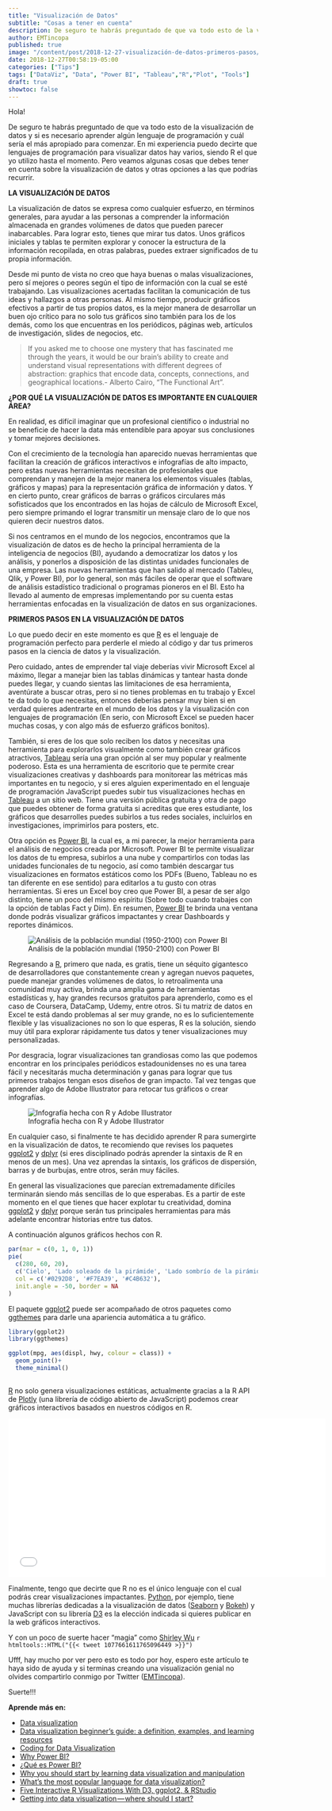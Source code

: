 ```yaml
---
title: "Visualización de Datos"
subtitle: "Cosas a tener en cuenta"
description: De seguro te habrás preguntado de que va todo esto de la visualización de datos y si es necesario aprender algún lenguaje de programación y cuál sería el más apropiado para comenzar. Aquí algunas cosas que debes tener en cuenta antes de emprender ese viaje.
author: EMTincopa
published: true
image: "/content/post/2018-12-27-visualización-de-datos-primeros-pasos/headataviz.jpg"
date: 2018-12-27T00:58:19-05:00
categories: ["Tips"]
tags: ["DataViz", "Data", "Power BI", "Tableau","R","Plot", "Tools"]
draft: true
showtoc: false
---
```




Hola!

De seguro te habrás preguntado de que va todo esto de la visualización de datos y si es necesario aprender algún lenguaje de programación y cuál sería el más apropiado para comenzar. En mi experiencia puedo decirte que lenguajes de programación para visualizar datos hay varios, siendo R el que yo utilizo hasta el momento. Pero veamos algunas cosas que debes tener en cuenta sobre la visualización de datos y otras opciones a las que podrías recurrir.

**LA VISUALIZACIÓN DE DATOS**

La visualización de datos se expresa como cualquier esfuerzo, en términos generales, para ayudar a las personas a comprender la información almacenada en grandes volúmenes de datos que pueden parecer inabarcables. Para lograr esto, tienes que mirar tus datos. Unos gráficos iniciales y tablas te permiten explorar y conocer la estructura de la información recopilada, en otras palabras, puedes extraer significados de tu propia información.

Desde mi punto de vista no creo que haya buenas o malas visualizaciones, pero sí mejores o peores según el tipo de información con la cual se esté trabajando. Las visualizaciones acertadas facilitan la comunicación de tus ideas y hallazgos a otras personas. Al mismo tiempo, producir gráficos efectivos a partir de tus propios datos, es la mejor manera de desarrollar un buen ojo crítico para no solo tus gráficos sino también para los de los demás, como los que encuentras en los periódicos, páginas web, artículos de investigación, slides de negocios, etc.

>If you asked me to choose one mystery that has fascinated me through the years, it would be our brain’s ability to create and understand visual representations with different degrees of abstraction: graphics that encode data, concepts, connections, and geographical locations.- Alberto Cairo, "The Functional Art".

**¿POR QUÉ LA VISUALIZACIÓN DE DATOS ES IMPORTANTE EN CUALQUIER ÁREA?**

En realidad, es difícil imaginar que un profesional científico o industrial no se beneficie de hacer la data más entendible para apoyar sus conclusiones y tomar mejores decisiones.

Con el crecimiento de la tecnología han aparecido nuevas herramientas que facilitan la creación de gráficos interactivos e infografías de alto impacto, pero estas nuevas herramientas necesitan de profesionales que comprendan y manejen de la mejor manera los elementos visuales (tablas, gráficos y mapas) para la representación gráfica de información y datos. Y en cierto punto, crear gráficos de barras o gráficos circulares más sofisticados que los encontrados en las hojas de cálculo de Microsoft Excel, pero siempre primando el lograr transmitir un mensaje claro de lo que nos quieren decir nuestros datos.

Si nos centramos en el mundo de los negocios, encontramos que la visualización de datos es de hecho la principal herramienta de la inteligencia de negocios (BI), ayudando a democratizar los datos y los análisis, y ponerlos a disposición de las distintas unidades funcionales de una empresa. Las nuevas herramientas que han salido al mercado (Tableu, Qlik, y Power BI), por lo general, son más fáciles de operar que el software de análisis estadístico tradicional o programas pioneros en el BI. Esto ha llevado al aumento de empresas implementando por su cuenta estas herramientas enfocadas en la visualización de datos en sus organizaciones.

**PRIMEROS PASOS EN LA VISUALIZACIÓN DE DATOS**

Lo que puedo decir en este momento es que [R](https://www.r-project.org/) es el lenguaje de programación perfecto para perderle el miedo al código y dar tus primeros pasos en la ciencia de datos y la visualización. 

Pero cuidado, antes de emprender tal viaje deberías vivir Microsoft Excel al máximo, llegar a manejar bien las tablas dinámicas y tantear hasta donde puedes llegar, y cuando sientas las limitaciones de esa herramienta, aventúrate a buscar otras, pero si no tienes problemas en tu trabajo y Excel te da todo lo que necesitas, entonces deberías pensar muy bien si en verdad quieres adentrarte en el mundo de los datos y la visualización con lenguajes de programación (En serio, con Microsoft Excel se pueden hacer muchas cosas, y con algo más de esfuerzo gráficos bonitos). 

También, si eres de los que solo reciben los datos y necesitas una herramienta para explorarlos visualmente como también crear gráficos atractivos, [Tableau](https://www.tableau.com/) sería una gran opción al ser muy popular y realmente poderoso. Esta es una herramienta de escritorio que te permite crear visualizaciones creativas y dashboards para monitorear las métricas más importantes en tu negocio, y si eres alguien experimentado en el lenguaje de programación JavaScript puedes subir tus visualizaciones hechas en [Tableau](https://www.tableau.com/) a un sitio web. Tiene una versión pública gratuita y otra de pago que puedes obtener de forma gratuita si acreditas que eres estudiante, los gráficos que desarrolles puedes subirlos a tus redes sociales, incluirlos en investigaciones, imprimirlos para posters, etc. 

Otra opción es [Power BI](https://powerbi.microsoft.com/es-es/), la cual es, a mi parecer, la mejor herramienta para el análisis de negocios creada por Microsoft. Power BI te permite visualizar los datos de tu empresa, subirlos a una nube y compartirlos con todas las unidades funcionales de tu negocio, así como también descargar tus visualizaciones en formatos estáticos como los PDFs (Bueno, Tableau no es tan diferente en ese sentido) para editarlos a tu gusto con otras herramientas. Si eres un Excel boy creo que Power BI, a pesar de ser algo distinto, tiene un poco del mismo espíritu (Sobre todo cuando trabajes con la opción de tablas Fact y Dim). En resumen, [Power BI](https://powerbi.microsoft.com/es-es/) te brinda una ventana donde podrás visualizar gráficos impactantes y crear Dashboards y reportes dinámicos. 


![Análisis de la población mundial (1950-2100) con Power BI](\content\post\2018-12-27-visualización-de-datos-primeros-pasos\population_example.gif)


Regresando a [R](https://www.r-project.org/), primero que nada, es gratis, tiene un séquito gigantesco de desarrolladores que constantemente crean y agregan nuevos paquetes, puede manejar grandes volúmenes de datos, lo retroalimenta una comunidad muy activa, brinda una amplia gama de herramientas estadísticas y, hay grandes recursos gratuitos para aprenderlo, como es el caso de Coursera, DataCamp, Udemy, entre otros. Si tu matriz de datos en Excel te está dando problemas al ser muy grande, no es lo suficientemente flexible y las visualizaciones no son lo que esperas, R es la solución, siendo muy útil para explorar rápidamente tus datos y tener visualizaciones muy personalizadas.

Por desgracia, lograr visualizaciones tan grandiosas como las que podemos encontrar en los principales periódicos estadounidenses no es una tarea fácil y necesitarás mucha determinación y ganas para lograr que tus primeros trabajos tengan esos diseños de gran impacto. Tal vez tengas que aprender algo de Adobe Illustrator para retocar tus gráficos o crear infografías.

![Infografía hecha con R y Adobe Illustrator](\content\post\2018-12-27-visualización-de-datos-primeros-pasos\diabetes_mellitus.png)


En cualquier caso, si finalmente te has decidido aprender R para sumergirte en la visualización de datos, te recomiendo que revises los paquetes [ggplot2](https://ggplot2.tidyverse.org/) y [dplyr](https://dplyr.tidyverse.org/) (si eres disciplinado podrás aprender la sintaxis de R en menos de un mes). Una vez aprendas la sintaxis, los gráficos de dispersión, barras y de burbujas, entre otros, serán muy fáciles. 

En general las visualizaciones que parecían extremadamente difíciles terminarán siendo más sencillas de lo que esperabas. Es a partir de este momento en el que tienes que hacer explotar tu creatividad, domina [ggplot2](https://ggplot2.tidyverse.org/) y [dplyr](https://dplyr.tidyverse.org/) porque serán tus principales herramientas para más adelante encontrar historias entre tus datos.


A continuación algunos gráficos hechos con R.

```r
par(mar = c(0, 1, 0, 1))
pie(
  c(280, 60, 20),
  c('Cielo', 'Lado soleado de la pirámide', 'Lado sombrío de la pirámide.'),
  col = c('#0292D8', '#F7EA39', '#C4B632'),
  init.angle = -50, border = NA
)
```

El paquete [ggplot2](https://ggplot2.tidyverse.org/) puede ser acompañado de otros paquetes como [ggthemes](https://yutannihilation.github.io/allYourFigureAreBelongToUs/ggthemes/) para darle una apariencia automática a tu gráfico.

```r
library(ggplot2)
library(ggthemes)

ggplot(mpg, aes(displ, hwy, colour = class)) + 
  geom_point()+
  theme_minimal()
  
```

[R](https://www.r-project.org/) no solo genera visualizaciones estáticas, actualmente gracias a la R API de [Plotly](https://plot.ly/#/) (una librería de código abierto de JavaScript) podemos crear gráficos interactivos basados en nuestros códigos en R.

<iframe width="640" height="320" frameborder="0" scrolling="no" src="//plot.ly/~EMTincopa/6.embed"></iframe>

Finalmente, tengo que decirte que R no es el único lenguaje con el cual podrás crear visualizaciones impactantes. [Python](https://www.python.org/), por ejemplo, tiene muchas librerías dedicadas a la visualización de datos ([Seaborn](https://seaborn.pydata.org/) y [Bokeh](https://bokeh.pydata.org/en/latest/)) y JavaScript con su librería [D3](https://d3js.org/) es la elección indicada si quieres publicar en la web gráficos interactivos.

Y con un poco de suerte hacer "magia" como [Shirley Wu](https://twitter.com/sxywu)
`r htmltools::HTML("{{< tweet 1077661611765096449 >}}")`

Ufff, hay mucho por ver pero esto es todo por hoy, espero este artículo te haya sido de ayuda y si terminas creando una visualización genial no olvides compartirlo conmigo por Twitter ([EMTincopa](https://twitter.com/EMTincopa)). 


Suerte!!!






**Aprende más en:**

* [Data visualization](https://searchbusinessanalytics.techtarget.com/definition/data-visualization)
* [Data visualization beginner's guide: a definition, examples, and learning resources](https://www.tableau.com/learn/articles/data-visualization)
* [Coding for Data Visualization](https://codinginthewild.com/coding-in-data-visualization-bc04732d3207)
* [Why Power BI?](https://www.activebs.com/en/power-bi/why-power-bi)
* [¿Qué es Power BI?](https://powerbi.microsoft.com/es-es/what-is-power-bi/)
* [Why you should start by learning data visualization and manipulation](https://www.r-bloggers.com/why-you-should-start-by-learning-data-visualization-and-manipulation/)
* [What's the most popular language for data visualization?](https://www.quora.com/Whats-the-most-popular-language-for-data-visualization)
* [Five Interactive R Visualizations With D3, ggplot2, & RStudio](https://moderndata.plot.ly/interactive-r-visualizations-with-d3-ggplot2-rstudio/)
* [Getting into data visualization — where should I start?](https://medium.com/datavisualization/where-should-i-start-c53acdf04a1c)


